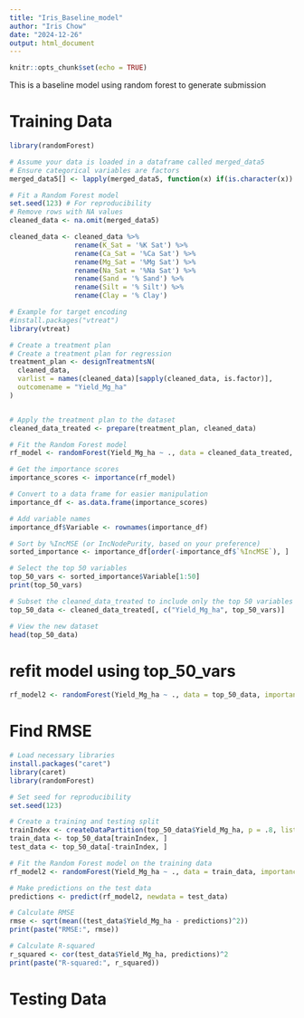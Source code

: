```yaml
---
title: "Iris_Baseline_model"
author: "Iris Chow"
date: "2024-12-26"
output: html_document
---
```


```r
knitr::opts_chunk$set(echo = TRUE)
```

This is a baseline model using random forest to generate submission

# Training Data

```r
library(randomForest)

# Assume your data is loaded in a dataframe called merged_data5
# Ensure categorical variables are factors
merged_data5[] <- lapply(merged_data5, function(x) if(is.character(x)) as.factor(x) else x)

# Fit a Random Forest model
set.seed(123) # For reproducibility
# Remove rows with NA values
cleaned_data <- na.omit(merged_data5)

cleaned_data <- cleaned_data %>%
                rename(K_Sat = '%K Sat') %>%
                rename(Ca_Sat = '%Ca Sat') %>%
                rename(Mg_Sat = '%Mg Sat') %>%
                rename(Na_Sat = '%Na Sat') %>%
                rename(Sand = '% Sand') %>%
                rename(Silt = '% Silt') %>%
                rename(Clay = '% Clay') 

# Example for target encoding
#install.packages("vtreat")
library(vtreat)

# Create a treatment plan
# Create a treatment plan for regression
treatment_plan <- designTreatmentsN(
  cleaned_data, 
  varlist = names(cleaned_data)[sapply(cleaned_data, is.factor)], 
  outcomename = "Yield_Mg_ha"
)


# Apply the treatment plan to the dataset
cleaned_data_treated <- prepare(treatment_plan, cleaned_data)

# Fit the Random Forest model
rf_model <- randomForest(Yield_Mg_ha ~ ., data = cleaned_data_treated, importance = TRUE)
```
```r
# Get the importance scores
importance_scores <- importance(rf_model)

# Convert to a data frame for easier manipulation
importance_df <- as.data.frame(importance_scores)

# Add variable names
importance_df$Variable <- rownames(importance_df)

# Sort by %IncMSE (or IncNodePurity, based on your preference)
sorted_importance <- importance_df[order(-importance_df$`%IncMSE`), ]

# Select the top 50 variables
top_50_vars <- sorted_importance$Variable[1:50]
print(top_50_vars)
```

```r
# Subset the cleaned_data_treated to include only the top 50 variables
top_50_data <- cleaned_data_treated[, c("Yield_Mg_ha", top_50_vars)]

# View the new dataset
head(top_50_data)
```


# refit model using top_50_vars
```r
rf_model2 <- randomForest(Yield_Mg_ha ~ ., data = top_50_data, importance = TRUE)
```

# Find RMSE
```r
# Load necessary libraries
install.packages("caret")
library(caret)
library(randomForest)

# Set seed for reproducibility
set.seed(123)

# Create a training and testing split
trainIndex <- createDataPartition(top_50_data$Yield_Mg_ha, p = .8, list = FALSE, times = 1)
train_data <- top_50_data[trainIndex, ]
test_data <- top_50_data[-trainIndex, ]

# Fit the Random Forest model on the training data
rf_model2 <- randomForest(Yield_Mg_ha ~ ., data = train_data, importance = TRUE)

# Make predictions on the test data
predictions <- predict(rf_model2, newdata = test_data)

# Calculate RMSE
rmse <- sqrt(mean((test_data$Yield_Mg_ha - predictions)^2))
print(paste("RMSE:", rmse))

# Calculate R-squared
r_squared <- cor(test_data$Yield_Mg_ha, predictions)^2
print(paste("R-squared:", r_squared))

```


# Testing Data